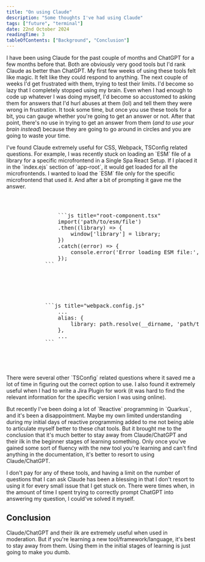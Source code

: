 ```yaml
---
title: "On using Claude"
description: "Some thoughts I've had using Claude"
tags: ["future", "terminal"]
date: 22nd October 2024
readingTime: 3
tableOfContents: ["Background", "Conclusion"]
---
```


<section className="flex flex-col gap-2" id="background">
	<p>
		I have been using Claude for the past couple of months and ChatGPT for a few months before that. Both
		are obviously very good tools but I'd rank Claude as better than ChatGPT. My first few weeks of using these tools felt like magic. It felt like
		they could respond to anything. The next couple of weeks I'd get frustrated with them, trying to test their limits. I'd become so lazy that
		I completely stopped using my brain. Even when I had enough to code up whatever I was doing myself, I'd become so accustomed to asking them for answers
		that I'd hurl abuses at them (lol) and tell them they were wrong in frustration. It took some time, but once you use these tools for a bit, you can
		gauge whether you're going to get an answer or not. After that point, there's no use in trying to get an answer from them (<i>and to use your brain instead</i>)
		because they are going to go around in circles and you are going to waste your time.
	</p>
	<p>
		I've found Claude extremely useful for CSS, Webpack, TSConfig related questions. For example, I was recently
		stuck on loading an `ESM` file of a library for a specific microfrontend in a Single Spa React Setup. If I placed it in the `index.ejs` section of `app-root`,
		it would get loaded for all the microfrontends. I wanted to load the `ESM` file only for the specific microfrontend that used it. And after a bit of
		prompting it gave me the answer.
		<pre className="mt-4 flex flex-col gap-2 w-[20rem] lg:w-full">
			<p>
				```js title="root-component.tsx"
				import('path/to/esm/file')
			    .then((library) => {
			        window['library'] = library;
			    })
			    .catch((error) => {
			        console.error('Error loading ESM file:', error);
			    });
			```
			</p>
			<p>
			```js title="webpack.config.js"
				...
				alias: {
	                library: path.resolve(__dirname, 'path/to/esm/file'),
	            },
				...
			```
			</p>
		</pre>
	</p>
	<p>
		There were several other `TSConfig` related questions where it saved me a lot of time in figuring out the correct option to use. I also found it
		extremely useful when I had to write a Jira Plugin for work (it was hard to find the relevant information for the specific version I was using online).
	</p>
	<p>
		But recently I've been doing a lot of `Reactive` programming in `Quarkus`, and it's been a disappointment. Maybe my own limited understanding during my
		initial days of reactive programming added to me not being able to articulate myself better to these chat tools. But it brought me to the conclusion that it's much better
		to stay away from Claude/ChatGPT and their ilk in the beginner stages of learning something. Only once you've gained some sort of fluency with the
		new tool you're learning and can't find anything in the documentation, it's better to resort to using Claude/ChatGPT.
	</p>
	<p>
		I don't pay for any of these tools, and having a limit on the number of questions that I can ask Claude has been a blessing in that I don't resort
		to using it for every small issue that I get stuck on. There were times when, in the amount of time I spent trying to correctly prompt ChatGPT into
		answering my question, I could've solved it myself.
	</p>
</section>
<section className="flex flex-col gap-1 mt-2" id="conclusion">
    <h2 className="text-xl font-bold">Conclusion</h2>
    <p>
        Claude/ChatGPT and their ilk are extremely useful when used in moderation. But if you're learning a new tool/framework/language, it's best to
        stay away from them. Using them in the initial stages of learning is just going to make you dumb.
    </p>
</section>
